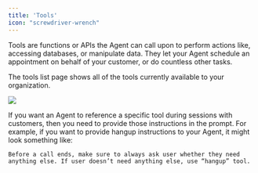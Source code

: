 ```yaml
---
title: 'Tools'
icon: "screwdriver-wrench"
---
```


Tools are functions or APIs the Agent can call upon to perform actions like, accessing databases, or manipulate data. They let your Agent schedule an appointment on behalf of your customer, or do countless other tasks. 

The tools list page shows all of the tools currently available to your organization. 

![](/mintlify/images/toolslist.jpg)

If you want an Agent to reference a specific tool during sessions with customers, then you need to provide those instructions in the prompt. For example, if you want to provide hangup instructions to your Agent, it might look something like:

`Before a call ends, make sure to always ask user whether they need anything else. If user doesn’t need anything else, use “hangup” tool.`
